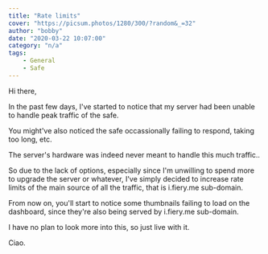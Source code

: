 ```yaml
---
title: "Rate limits"
cover: "https://picsum.photos/1280/300/?random&_=32"
author: "bobby"
date: "2020-03-22 10:07:00"
category: "n/a"
tags:
    - General
    - Safe
---
```


Hi there,

In the past few days, I've started to notice that my server had been unable to handle peak traffic of the safe.

You might've also noticed the safe occassionally failing to respond, taking too long, etc.

The server's hardware was indeed never meant to handle this much traffic..

So due to the lack of options, especially since I'm unwilling to spend more to upgrade the server or whatever, I've simply decided to increase rate limits of the main source of all the traffic, that is i.fiery.me sub-domain.

From now on, you'll start to notice some thumbnails failing to load on the dashboard, since they're also being served by i.fiery.me sub-domain.

I have no plan to look more into this, so just live with it.

Ciao.
